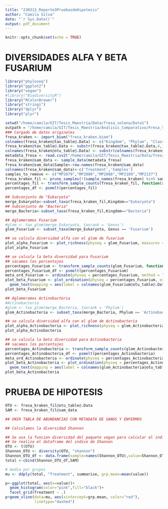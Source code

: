 ```yaml
---
title: "230313_Reporte3PruebasdeHipotesis"
author: "Camila Silva"
date: "`r Sys.Date()`"
output: pdf_document
---
```


```r
knitr::opts_chunk$set(echo = TRUE)
```

# DIVERSIDADES ALFA Y BETA FUSARIUM

```r
library("phyloseq")
library("ggplot2")
library("vegan")
#library("BiodiversityR") 
library("RColorBrewer")
library("stringi")
library("dplyr")
library("plyr")
```

```r
setwd("/home/camila/GIT/Tesis_Maestria/Data/fresa_solena/Data1")
outpath = "/home/camila/GIT/Tesis_Maestria/Analisis_Comparativo/Fresa_Solena/Results_img"
### Cargado de datos originales 
fresa_kraken <- import_biom("fresa_kraken.biom")
colnames(fresa_kraken@tax_table@.Data) <- c("Kingdom", "Phylum", "Class", "Order", "Family", "Genus", "Species")
fresa_kraken@tax_table@.Data <- substr(fresa_kraken@tax_table@.Data,4,100)
colnames(fresa_kraken@otu_table@.Data) <- substr(colnames(fresa_kraken@otu_table@.Data),1,6)
metadata_fresa <- read.csv2("/home/camila/GIT/Tesis_Maestria/Data/fresa_solena/Data1/metadata.csv",header =  FALSE, row.names = 1, sep = ",")
fresa_kraken@sam_data <- sample_data(metadata_fresa)
fresa_kraken@sam_data$Sample<-row.names(fresa_kraken@sam_data)
colnames(fresa_kraken@sam_data)<-c('Treatment','Samples')
samples_to_remove <- c("MP2079","MP2080","MP2088","MP2109","MP2137")
fresa_kraken_fil <- prune_samples(!(sample_names(fresa_kraken) %in% samples_to_remove), fresa_kraken)
percentages_fil <- transform_sample_counts(fresa_kraken_fil, function(x) x*100 / sum(x) )
percentages_df <- psmelt(percentages_fil)
```


```r
## Subconjunto de "Eukaryota"
merge_Eukaryota<-subset_taxa(fresa_kraken_fil,Kingdom=="Eukaryota")
## Subconjunto de "Bacteria"
merge_Bacteria<-subset_taxa(fresa_kraken_fil,Kingdom=="Bacteria")
```


```r

## Aglomeramos Fusarium
#glom <- tax_glom(merge_Eukaryota, taxrank = 'Genus')
glom_Fusarium <- subset_taxa(merge_Eukaryota, Genus == 'Fusarium')

## se calcula diversidad alfa con el glom de fusarium 
plot_alpha_Fusarium <- plot_richness(physeq = glom_Fusarium, measures = c("Observed","Chao1","Shannon","simpson"),x = 'Treatment', color = 'Treatment') 
plot_alpha_Fusarium

## se calcula la beta diversidad para Fusarium
## sacamos los porcentajes
percentages_Fusarium <- transform_sample_counts(glom_Fusarium, function(x) x*100 / sum(x) )
percentages_Fusarium_df <- psmelt(percentages_Fusarium)
meta_ord_Fusarium <- ordinate(physeq = percentages_Fusarium, method = "NMDS", distance = 'bray') 
plot_beta_Fusarium <- plot_ordination(physeq = percentages_Fusarium, ordination = meta_ord_Fusarium, color = 'Treatment') +
  geom_text(mapping = aes(label = colnames(glom_Fusarium@otu_table@.Data)), size = 3, vjust = 1.5)
plot_beta_Fusarium

```


```r
## Aglomeramos Actinobacteria
#Actinobacteria
#glom <- tax_glom(merge_Bacteria, taxrank = 'Phylum')
glom_Actinobacteria <- subset_taxa(merge_Bacteria, Phylum == 'Actinobacteria')

## se calcula diversidad alfa con el glom de Actinobacteria 
plot_alpha_Actinobacteria <- plot_richness(physeq = glom_Actinobacteria, measures = c("Observed","Chao1","Shannon","simpson"),x = 'Treatment', color = 'Treatment') 
plot_alpha_Actinobacteria

## se calcula la beta diversidad para Actinobacteria
## sacamos los porcentajes
percentages_Actinobacteria <- transform_sample_counts(glom_Actinobacteria, function(x) x*100 / sum(x) )
percentages_Actinobacteria_df <- psmelt(percentages_Actinobacteria)
meta_ord_Actinobacteria <- ordinate(physeq = percentages_Actinobacteria, method = "NMDS", distance = 'bray') 
plot_beta_Actinobacteria <- plot_ordination(physeq = percentages_Actinobacteria, ordination = meta_ord_Actinobacteria, color = 'Treatment') +
  geom_text(mapping = aes(label = colnames(glom_Actinobacteria@otu_table@.Data)), size = 3, vjust = 1.5)
plot_beta_Actinobacteria


```



# PRUEBA DE HIPOTESIS

```r

OTU <- fresa_kraken_fil@otu_table@.Data
SAM <- fresa_kraken_fil@sam_data

## UNIR TABLA DE ABUNDANCIAS CON METADATA DE SANOS Y ENFERMOS

## Calculamos la diversidad Shannon 

## Se usa la funcion diversidad del paquete vegan para calcular el indice Shannon
## Se realiza el dataframe del indice de Shannon
OTU <- t(OTU)
Shannon_OTU <- diversity(OTU, "shannon")
Shannon_OTU_df <- data.frame(sample=names(Shannon_OTU),value=Shannon_OTU,measure=rep("Shannon", length(Shannon_OTU)))
total <-cbind(Shannon_OTU_df,SAM)

# media por grupos
mu <- ddply(total, "Treatment", summarise, grp.mean=mean(value))

p<-ggplot(total, aes(x=value))+
  geom_histogram(color="pink",fill="black")+
  facet_grid(Treatment ~ .)
p+geom_vline(data=mu, aes(xintercept=grp.mean, color="red"),
             linetype="dashed")
```




















